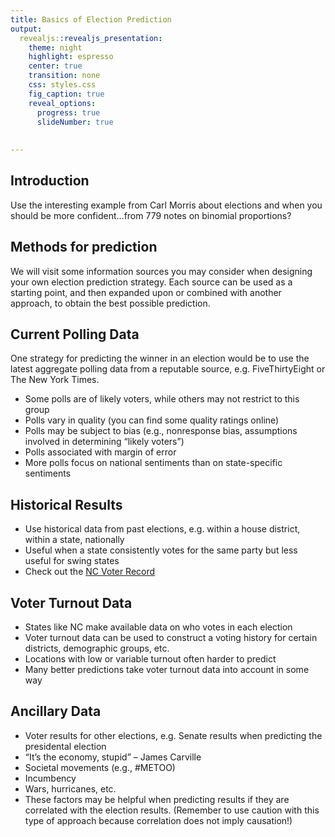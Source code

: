 ```yaml
---
title: Basics of Election Prediction
output: 
  revealjs::revealjs_presentation:
    theme: night
    highlight: espresso
    center: true
    transition: none
    css: styles.css
    fig_caption: true
    reveal_options:
      progress: true
      slideNumber: true
      
  
---
```

## Introduction

Use the interesting example from Carl Morris about elections and when you should be more confident...from 779 notes on binomial proportions?


## Methods for prediction

We will visit some information sources you may consider when designing your own election prediction strategy. Each source can be used as a starting point, and then expanded upon or combined with another approach, to obtain the best possible prediction.

## Current Polling Data

One strategy for predicting the winner in an election would be to use the latest aggregate polling data from a reputable source, e.g. FiveThirtyEight or The New York Times. 

- Some polls are of likely voters, while others may not restrict to this group
- Polls vary in quality (you can find some quality ratings online)
- Polls may be subject to bias (e.g., nonresponse bias, assumptions involved in determining "likely voters")
- Polls associated with margin of error
- More polls focus on national sentiments than on state-specific sentiments


## Historical Results

- Use historical data from past elections, e.g. within a house district, within a state, nationally
- Useful when a state consistently votes for the same party but less useful for swing states
- Check out the [NC Voter Record](https://dl.ncsbe.gov/?prefix=data/) 

## Voter Turnout Data

- States like NC make available data on who votes in each election
- Voter turnout data can be used to construct a voting history for certain districts, demographic groups, etc.
- Locations with low or variable turnout often harder to predict
- Many better predictions take voter turnout data into account in some way


## Ancillary Data

- Voter results for other elections, e.g. Senate results when predicting the presidental election
- "It's the economy, stupid" -- James Carville
- Societal movements (e.g., \#METOO)
- Incumbency
- Wars, hurricanes, etc.
- These factors may be helpful when predicting results if they are  correlated with the election results. (Remember to use caution with this type of approach because correlation does not imply causation!)